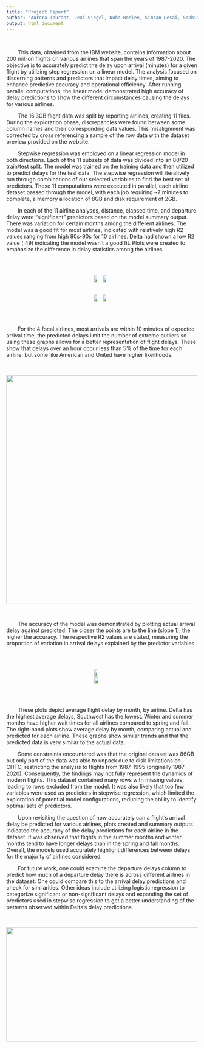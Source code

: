 ---
title: "Project Report"
author: "Aurora Tourant, Lexi Siegel, Nuha Roslee, Simran Desai, Sophia Rynes"
output: html_document
---
<p>&nbsp;</p>

<p style="text-indent: 30px;">
This data, obtained from the IBM website, contains information about 200 million flights on various airlines that span the years of 1987-2020. The objective is to accurately predict the delay upon arrival (minutes) for a given flight by utilizing step regression on a linear model. The analysis focused on discerning patterns and predictors that impact delay times, aiming to enhance predictive accuracy and operational efficiency. After running parallel computations, the linear model demonstrated high accuracy of delay predictions to show the different circumstances causing the delays for various airlines.
</p>

<p style="text-indent: 30px;">
The 16.3GB flight data was split by reporting airlines, creating 11 files. During the exploration phase, discrepancies were found between some column names and their corresponding data values. This misalignment was corrected by cross referencing a sample of the row data with the dataset preview provided on the website.
</p>

<p style="text-indent: 30px;">
Stepwise regression was employed on a linear regression model in both directions. Each of the 11 subsets of data was divided into an 80/20 train/test split. The model was trained on the training data and then utilized to predict delays for the test data. The stepwise regression will iteratively run through combinations of our selected variables to find the best set of predictors. These 11 computations were executed in parallel, each airline dataset passed through the model, with each job requiring ~7 minutes to complete, a memory allocation of 8GB and disk requirement of 2GB.
</p>

<p style="text-indent: 30px;">
In each of the 11 airline analyses, distance, elapsed time, and departure delay were “significant” predictors based on the model summary output. There was variation for certain months among the different airlines. The model was a good fit for most airlines, indicated with relatively high R2 values ranging from high 80s-90s for 10 airlines. Delta had shown a low R2 value (.49) indicating the model wasn't a good fit. Plots were created to emphasize the difference in delay statistics among the airlines.
</p>
<p>&nbsp;</p>

<div style="display: flex; justify-content: space-around; align-items: center;">
  <img src="AA.png" style="width: 45%;">
  <img src="UA.png" style="width: 45%;">
</div>
<div style="display: flex; justify-content: space-around; align-items: center;">
  <img src="SW.png" style="width: 45%;">
  <img src="DE.png" style="width: 45%;">
</div>

<p>&nbsp;</p>
<p style="text-indent: 30px;">
For the 4 focal airlines, most arrivals are within 10 minutes of expected arrival time, the predicted delays limit the number of extreme outliers so using these graphs allows for a better representation of flight delays. These show that delays over an hour occur less than 5% of the time for each airline, but some like American and United have higher likelihoods. 
</p>
<p>&nbsp;</p>

<div style="text-align: center;">
  <img src="plot.png" width="700" height="600"/>
</div>
<p>&nbsp;</p>

<p style="text-indent: 30px;">
The accuracy of the model was demonstrated by plotting actual arrival delay against predicted. The closer the points are to the line (slope 1), the higher the accuracy. The respective R2 values are stated, measuring the proportion of variation in arrival delays explained by the predictor variables.
</p>
<p>&nbsp;</p>

<div style="display: flex; justify-content: space-around; align-items: center;">
  <img src="avg delay per month.png" style="width: 45%;">
  <img src="actual and predicted.png" style="width: 53%;">
</div>
<p>&nbsp;</p>

<p style="text-indent: 30px;">
These plots depict average flight delay by month, by airline. Delta has the highest average delays, Southwest has the lowest. Winter and summer months have higher wait times for all airlines compared to spring and fall. The right-hand plots show average delay by month, comparing actual and predicted for each airline. These graphs show similar trends and that the predicted data is very similar to the actual data. 
</p>

<p style="text-indent: 30px;">
Some constraints encountered was that the original dataset was 86GB but only part of the data was able to unpack due to disk limitations on CHTC, restricting the analysis to flights from 1987-1995 (originally 1987-2020). Consequently, the findings may not fully represent the dynamics of modern flights. This dataset contained many rows with missing values, leading to rows excluded from the model. It was also likely that too few variables were used as predictors in stepwise regression, which limited the exploration of potential model configurations, reducing the ability to identify optimal sets of predictors.
</p>

<p style="text-indent: 30px;">
Upon revisiting the question of how accurately can a flight's arrival delay be predicted for various airlines, plots created and summary outputs indicated the accuracy of the delay predictions for each airline in the dataset. It was observed that flights in the summer months and winter months tend to have longer delays than in the spring and fall months. Overall, the models used accurately highlight differences between delays for the majority of airlines considered.
</p>

<p style="text-indent: 30px;">
For future work, one could examine the departure delays column to predict how much of a departure delay there is across different airlines in the dataset. One could compare this to the arrival delay predictions and check for similarities. Other ideas include utilizing logistic regression to categorize significant or non-significant delays and expanding the set of predictors used in stepwise regression to get a better understanding of the patterns observed within Delta’s delay predictions.
</p>
<p>&nbsp;</p>

<div style="text-align: center;">
  <img src="contribution.png" width="800" height="300"/>
</div>
<p>&nbsp;</p>

<p>&nbsp;</p>